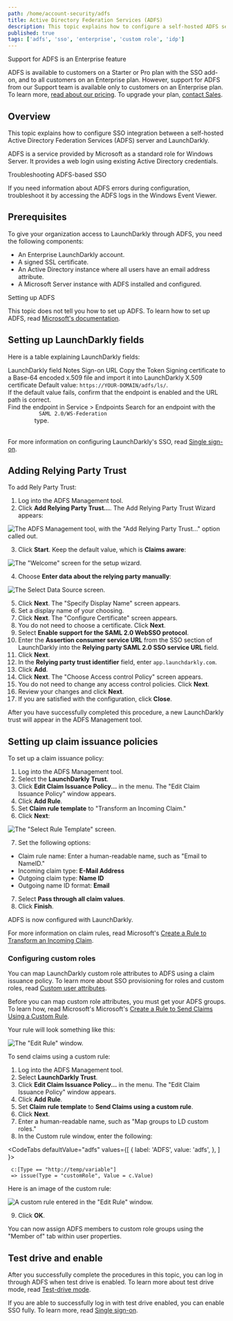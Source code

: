 ```yaml
---
path: /home/account-security/adfs
title: Active Directory Federation Services (ADFS)
description: This topic explains how to configure a self-hosted ADFS server with LaunchDarkly.
published: true
tags: ['adfs', 'sso', 'enterprise', 'custom role', 'idp']
---
```


<Callout intent="primary">
<CalloutTitle>Support for ADFS is an Enterprise feature</CalloutTitle>
<CalloutDescription>

ADFS is available to customers on a Starter or Pro plan with the SSO add-on, and to all customers on an Enterprise plan. However, support for ADFS from our Support team is available only to customers on an Enterprise plan. To learn more, [read about our pricing](https://launchdarkly.com/pricing/). To upgrade your plan, [contact Sales](https://launchdarkly.com/contact-sales/).

</CalloutDescription>
</Callout>

## Overview

This topic explains how to configure SSO integration between a self-hosted Active Directory Federation Services (ADFS) server and LaunchDarkly.

ADFS is a service provided by Microsoft as a standard role for Windows Server. It provides a web login using existing Active Directory credentials.

<Callout intent="info">
<CalloutTitle>Troubleshooting ADFS-based SSO</CalloutTitle>
<CalloutDescription>

If you need information about ADFS errors during configuration, troubleshoot it by accessing the ADFS logs in the Windows Event Viewer.

</CalloutDescription>
</Callout>

## Prerequisites

To give your organization access to LaunchDarkly through ADFS, you need the following components:

- An Enterprise LaunchDarkly account.
- A signed SSL certificate.
- An Active Directory instance where all users have an email address attribute.
- A Microsoft Server instance with ADFS installed and configured.

<Callout intent="alert">
<CalloutTitle>Setting up ADFS</CalloutTitle>
<CalloutDescription>

This topic does not tell you how to set up ADFS. To learn how to set up ADFS, read [Microsoft's documentation](https://docs.microsoft.com/en-us/previous-versions/dynamicscrm-2016/deployment-administrators-guide/).

</CalloutDescription>
</Callout>

## Setting up LaunchDarkly fields

Here is a table explaining LaunchDarkly fields:

<Table>
  <TableHeader>
    <TableHeadCell>LaunchDarkly field</TableHeadCell>
    <TableHeadCell>Notes</TableHeadCell>
  </TableHeader>
  <TableBody>
    <TableRow>
      <TableCell>Sign-on URL</TableCell>
      <TableCell>
        Copy the Token Signing certificate to a Base-64 encoded x.509 file and import it into LaunchDarkly
      </TableCell>
    </TableRow>
    <TableRow>
      <TableCell>X.509 certificate</TableCell>
      <TableCell>
        Default value: <code>https://YOUR-DOMAIN/adfs/ls/</code>. <br />
        If the default value fails, confirm that the endpoint is enabled and the URL path is correct.
        <br />
        Find the endpoint in Service > Endpoints Search for an endpoint with the <code>
          SAML 2.0/WS-Federation
        </code> type.
      </TableCell>
    </TableRow>
  </TableBody>
</Table>

For more information on configuring LaunchDarkly's SSO, read [Single sign-on](/home/account-security/sso).

## Adding Relying Party Trust

To add Rely Party Trust:

1. Log into the ADFS Management tool.
2. Click **Add Relying Party Trust...**. The Add Relying Party Trust Wizard appears:

![The ADFS Management tool, with the "Add Relying Party Trust..." option called out.](adfs-add-party-trust.png)


3. Click **Start**. Keep the default value, which is **Claims aware**:

![The "Welcome" screen for the setup wizard.](adfs-wizard-claims-aware.png)


4. Choose **Enter data about the relying party manually**:

![The Select Data Source screen.](adfs-wizard-enter-data-manually.png)

5. Click **Next**. The "Specify Display Name" screen appears.
6. Set a display name of your choosing.
7. Click **Next**. The "Configure Certificate" screen appears.
8. You do not need to choose a certificate. Click **Next**.
9. Select **Enable support for the SAML 2.0 WebSSO protocol**.
10. Enter the **Assertion consumer service URL** from the SSO section of LaunchDarkly into the **Relying party SAML 2.0 SSO service URL** field.
11. Click **Next**.
12. In the **Relying party trust identifier** field, enter `app.launchdarkly.com`.
13. Click **Add**.
14. Click **Next**. The "Choose Access control Policy" screen appears.
15. You do not need to change any access control policies. Click **Next**.
16. Review your changes and click **Next**.
17. If you are satisfied with the configuration, click **Close**.

After you have successfully completed this procedure, a new LaunchDarkly trust will appear in the ADFS Management tool.

## Setting up claim issuance policies

To set up a claim issuance policy:

1. Log into the ADFS Management tool.
2. Select the **LaunchDarkly Trust**.
3. Click **Edit Claim Issuance Policy...** in the menu. The "Edit Claim Issuance Policy" window appears.
4. Click **Add Rule**.
5. Set **Claim rule template** to "Transform an Incoming Claim."
6. Click **Next**:

![The "Select Rule Template" screen.](adfs-select-rule-template.png)


7. Set the following options:

- Claim rule name: Enter a human-readable name, such as "Email to NameID."
- Incoming claim type: **E-Mail Address**
- Outgoing claim type: **Name ID**
- Outgoing name ID format: **Email**

7. Select **Pass through all claim values**.
8. Click **Finish**.

ADFS is now configured with LaunchDarkly.

For more information on claim rules, read Microsoft's [Create a Rule to Transform an Incoming Claim](https://docs.microsoft.com/en-us/windows-server/identity/ad-fs/operations/create-a-rule-to-transform-an-incoming-claim).

### Configuring custom roles

You can map LaunchDarkly custom role attributes to ADFS using a claim issuance policy. To learn more about SSO provisioning for roles and custom roles, read [Custom user attributes](/home/users/custom-attributes).

Before you can map custom role attributes, you must get your ADFS groups. To learn how, read Microsoft's Microsoft's [Create a Rule to Send Claims Using a Custom Rule](https://docs.microsoft.com/en-us/windows-server/identity/ad-fs/operations/create-a-rule-to-send-claims-using-a-custom-rule).

Your rule will look something like this:

![The "Edit Rule" window.](adfs-get-groups.png)

To send claims using a custom rule:

1. Log into the ADFS Management tool.
2. Select **LaunchDarkly Trust**.
3. Click **Edit Claim Issuance Policy...** in the menu. The "Edit Claim Issuance Policy" window appears.
4. Click **Add Rule**.
5. Set **Claim rule template** to **Send Claims using a custom rule**.
6. Click **Next**.
7. Enter a human-readable name, such as "Map groups to LD custom roles."
8. In the Custom rule window, enter the following:

<CodeTabs
  defaultValue="adfs"
  values={[
    { label: 'ADFS', value: 'adfs', },
  ]
}>
<CodeTabItem value="adfs">

```
 c:[Type == "http://temp/variable"]
 => issue(Type = "customRole", Value = c.Value)
```

</CodeTabItem>
</CodeTabs>

Here is an image of the custom rule:

![A custom rule entered in the "Edit Rule" window.](adfs-map-groups-to-roles.png)

9. Click **OK**.

You can now assign ADFS members to custom role groups using the "Member of" tab within user properties.

## Test drive and enable

After you successfully complete the procedures in this topic, you can log in through ADFS when test drive is enabled. To learn more about test drive mode, read [Test-drive mode](/home/account-security/sso/saml#test-drive-mode).

If you are able to successfully log in with test drive enabled, you can enable SSO fully. To learn more, read [Single sign-on](/home/account-security/sso).
